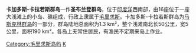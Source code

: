 {{Infobox islands
|name =卡加多斯-卡拉若斯群岛
|image name =
|image caption =
|locator map = Cargados carajos 76.jpg
|other_names = 圣布兰登群岛
|native name link =
|location = [[印度洋|印度洋]]
|coordinates= {{coord|16|35|S|59|37|E|region:MU_type:isle|display=inline,title}}
|archipelago = 
|total islands = 16
|major islands = Albatross Island，Raphael，Avocaré，Cocos Island，Île du Sud
|area_km2 = 1.3
|highest mount =
|elevation_m = 
|country = 毛里求斯
|country admin divisions title =
|country admin divisions =
|country largest city =
|country largest city population = 
|country 1 =
|country 1 admin divisions title =
|country 1 admin divisions =
|country 1 largest city =
|country 1 largest city population = 
|country 2 =
|country 2 admin divisions title =
|country 2 admin divisions =
|country 2 largest city =
|country 2 largest city population = 
|population = 
|population as of =
|density_km2 =
|ethnic groups =
}}
'''卡加多斯-卡拉若斯群岛'''一作'''圣布兰登群岛'''，位于[[印度洋|印度洋]]西南部，由16座位于一座大浅滩上的小岛、礁组成，行政上隶属于[[毛里求斯|毛里求斯]]。卡加多斯-卡拉若斯群岛为[[马斯克林群岛|马斯克林群岛]]的一部分，群岛陆地总面积为1.3 km²，整个浅滩南北长50公里，宽5公里，面积190 km²。各岛上无常住居民，有渔民不定期来岛上作业。



{{Commons category|Cargados Carajos Shoals}}

{{MU Districts}}

[[Category:毛里求斯岛屿|Category:毛里求斯岛屿]]
[[Category:印度洋群岛|K]]
